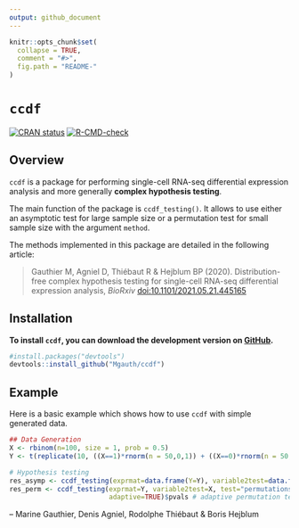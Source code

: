 ```yaml
---
output: github_document
---
```


<!-- README.md is generated from README.Rmd. Please edit that file -->

```r
knitr::opts_chunk$set(
  collapse = TRUE,
  comment = "#>",
  fig.path = "README-"
)
```

# `ccdf`

[![CRAN status](https://www.r-pkg.org/badges/version/ccdf)](https://CRAN.R-project.org/package=ccdf)
[![R-CMD-check](https://github.com/Mgauth/ccdf/workflows/R-CMD-check/badge.svg)](https://github.com/Mgauth/ccdf/actions)

## Overview

`ccdf` is a package for performing single-cell RNA-seq differential expression analysis and more generally **complex hypothesis testing**. 

The main function of the package is `ccdf_testing()`. It  allows to use either an asymptotic test for large sample size or a permutation test for small sample size with the argument `method`.

The methods implemented in this package are detailed in the following article:

> Gauthier M, Agniel D, Thiébaut R & Hejblum BP (2020). Distribution-free complex hypothesis testing for single-cell RNA-seq differential expression analysis, *BioRxiv*  [doi:10.1101/2021.05.21.445165](https://doi.org/10.1101/2021.05.21.445165)



## Installation

**To install `ccdf`, you can download the development version on [GitHub](https://github.com/Mgauth/ccdf).**
```r
#install.packages("devtools")
devtools::install_github("Mgauth/ccdf")
```


## Example

Here is a basic example which shows how to use `ccdf` with simple generated data.

```r
## Data Generation
X <- rbinom(n=100, size = 1, prob = 0.5)
Y <- t(replicate(10, ((X==1)*rnorm(n = 50,0,1)) + ((X==0)*rnorm(n = 50,0.5,1))))
```

```r
# Hypothesis testing
res_asymp <- ccdf_testing(exprmat=data.frame(Y=Y), variable2test=data.frame(X=as.factor(X)), test="asymptotic")$pvals # asymptotic test
res_perm <- ccdf_testing(exprmat=Y, variable2test=X, test="permutations",
                         adaptive=TRUE)$pvals # adaptive permutation test
```


 -- Marine Gauthier, Denis Agniel, Rodolphe Thiébaut & Boris Hejblum
